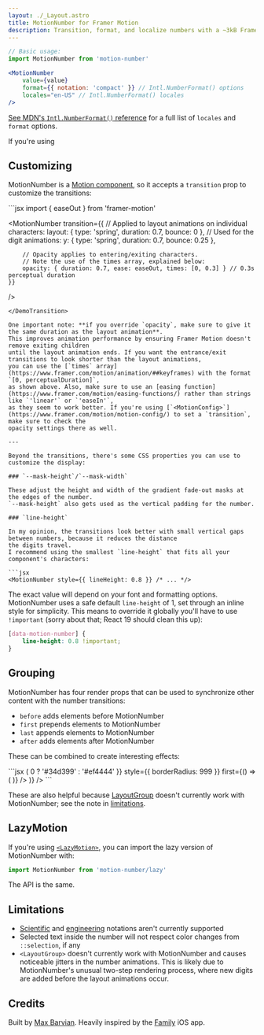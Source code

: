 ```yaml
---
layout: ./_Layout.astro
title: MotionNumber for Framer Motion
description: Transition, format, and localize numbers with a ~3kB Framer Motion component. Accessible and customizable.
---
```


```jsx
// Basic usage:
import MotionNumber from 'motion-number'

<MotionNumber
    value={value}
    format={{ notation: 'compact' }} // Intl.NumberFormat() options
    locales="en-US" // Intl.NumberFormat() locales
/>
```

[See MDN's `Intl.NumberFormat()` reference](https://developer.mozilla.org/en-US/docs/Web/JavaScript/Reference/Global_Objects/Intl/NumberFormat/NumberFormat#parameters) for a full list of `locales` and `format` options.

If you're using 

## Customizing

MotionNumber is a [Motion component](https://www.framer.com/motion/component/), so it accepts a `transition` prop to customize
the transitions:

<DemoTransition client:load defaultValue="code">
```jsx
import { easeOut } from 'framer-motion'

<MotionNumber
    transition={{
        // Applied to layout animations on individual characters:
        layout: { type: 'spring', duration: 0.7, bounce: 0 },
        // Used for the digit animations:
        y: { type: 'spring', duration: 0.7, bounce: 0.25 },

        // Opacity applies to entering/exiting characters.
        // Note the use of the times array, explained below:
        opacity: { duration: 0.7, ease: easeOut, times: [0, 0.3] } // 0.3s perceptual duration
    }}
/>
```
</DemoTransition>

One important note: **if you override `opacity`, make sure to give it the same duration as the layout animation**.
This improves animation performance by ensuring Framer Motion doesn't remove exiting children
until the layout animation ends. If you want the entrance/exit transitions to look shorter than the layout animations,
you can use the [`times` array](https://www.framer.com/motion/animation/##keyframes) with the format `[0, perceptualDuration]`,
as shown above. Also, make sure to use an [easing function](https://www.framer.com/motion/easing-functions/) rather than strings like `'linear'` or `'easeIn'`,
as they seem to work better. If you're using [`<MotionConfig>`](https://www.framer.com/motion/motion-config/) to set a `transition`, make sure to check the
opacity settings there as well.

---

Beyond the transitions, there's some CSS properties you can use to customize the display:

### `--mask-height`/`--mask-width`

These adjust the height and width of the gradient fade-out masks at the edges of the number.
`--mask-height` also gets used as the vertical padding for the number.

### `line-height`

In my opinion, the transitions look better with small vertical gaps between numbers, because it reduces the distance
the digits travel.
I recommend using the smallest `line-height` that fits all your component's characters:

```jsx
<MotionNumber style={{ lineHeight: 0.8 }} /* ... */>
```

The exact value will depend on your font and formatting options. MotionNumber uses a safe default `line-height` of 1, 
set through an inline style for simplicity. This means to override it globally you'll have to use `!important` (sorry about that; React 19 should clean this up):

```css
[data-motion-number] {
    line-height: 0.8 !important;
}
```

## Grouping

MotionNumber has four render props that can be used to synchronize other content with the number transitions:

* `before` adds elements before MotionNumber
* `first` prepends elements to MotionNumber
* `last` appends elements to MotionNumber
* `after` adds elements after MotionNumber

These can be combined to create interesting effects:

<DemoIndicator client:load>
```jsx
<MotionNumber
    value={value}
    format={{ style: 'currency', currency: 'USD' }}
    after={() => (
        <MotionNumber
            value={diff}
            format={{ style: 'percent', maximumFractionDigits: 2 }}
            animate={{ backgroundColor: diff > 0 ? '#34d399' : '#ef4444' }}
            style={{ borderRadius: 999 }}
            first={() => (
                <Arrow />
            )}
        />
    )}
/>
```
</DemoIndicator>

These are also helpful because [LayoutGroup](https://www.framer.com/motion/layout-group/) doesn't currently
work with MotionNumber; see the note in [limitations](#limitations).

## LazyMotion

If you're using [`<LazyMotion>`](https://www.framer.com/motion/lazy-motion/), you can import the lazy version of
MotionNumber with:

```js
import MotionNumber from 'motion-number/lazy'
```

The API is the same.

## Limitations

* [Scientific](https://developer.mozilla.org/en-US/docs/Web/JavaScript/Reference/Global_Objects/Intl/NumberFormat/NumberFormat#scientific) and [engineering](https://developer.mozilla.org/en-US/docs/Web/JavaScript/Reference/Global_Objects/Intl/NumberFormat/NumberFormat#engineering) notations aren't currently supported
* Selected text inside the number will not respect color changes from `::selection`, if any
* `<LayoutGroup>` doesn't currently work with MotionNumber and causes noticeable jitters in the number animations.
This is likely due to MotionNumber's unusual two-step rendering process, where new digits are added before the layout animations occur.

## Credits

Built by [Max Barvian](https://x.com/mbarvian). Heavily inspired by the [Family](https://family.co) iOS app.
